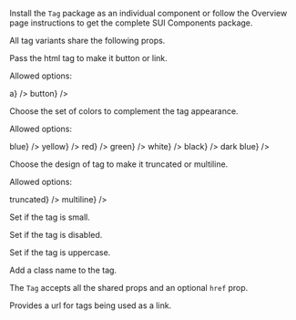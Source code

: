 
<Section contained={true} style={{ paddingTop: 0, paddingBottom: 0 }}>
	<p>
		Install the <Code small={true}>Tag</Code> package as an individual
		component or follow the Overview page instructions to get the complete
		SUI Components package.
	</p>
</Section>

<Section title="Shared props" border={true}>
	<p>All tag variants share the following props.</p>
	<Section
		title={{ content: 'type', tag: 'string', small: true }}
		style={{ paddingTop: 0, paddingLeft: 20, paddingRight: 0 }}
	>
		<p>Pass the html tag to make it button or link.</p>
		<p>Allowed options:</p>
		<List>
			<span label={<Code small={true}>a</Code>} />
			<span label={<Code small={true}>button</Code>} />
		</List>
	</Section>
	<Section
		title={{ content: 'color', tag: 'string', small: true }}
		style={{ paddingTop: 0, paddingLeft: 20, paddingRight: 0 }}
	>
		<p>Choose the set of colors to complement the tag appearance.</p>
		<p>Allowed options:</p>
		<List>
			<span label={<Code small={true}>blue</Code>} />
			<span label={<Code small={true}>yellow</Code>} />
			<span label={<Code small={true}>red</Code>} />
			<span label={<Code small={true}>green</Code>} />
			<span label={<Code small={true}>white</Code>} />
			<span label={<Code small={true}>black</Code>} />
			<span label={<Code small={true}>dark blue</Code>} />
		</List>
	</Section>
	<Section
		title={{ content: 'design', tag: 'string', small: true }}
		style={{ paddingTop: 0, paddingLeft: 20, paddingRight: 0 }}
	>
		<p>Choose the design of tag to make it truncated or multiline.</p>
		<p>Allowed options:</p>
		<List>
			<span label={<Code small={true}>truncated</Code>} />
			<span label={<Code small={true}>multiline</Code>} />
		</List>
	</Section>
	<Section
		title={{ content: 'isSmall', tag: 'boolean', small: true }}
		style={{ paddingTop: 0, paddingLeft: 20, paddingRight: 0 }}
	>
		<p>Set if the tag is small.</p>
	</Section>
	<Section
		title={{ content: 'isDisabled', tag: 'boolean', small: true }}
		style={{ paddingTop: 0, paddingLeft: 20, paddingRight: 0 }}
	>
		<p>Set if the tag is disabled.</p>
	</Section>
	<Section
		title={{ content: 'isUppercase', tag: 'boolean', small: true }}
		style={{ paddingTop: 0, paddingLeft: 20, paddingRight: 0 }}
	>
		<p>Set if the tag is uppercase.</p>
	</Section>
	<Section
		title={{ content: 'className', tag: 'string', small: true }}
		style={{ paddingTop: 0, paddingLeft: 20, paddingRight: 0 }}
	>
		<p>Add a class name to the tag.</p>
	</Section>
</Section>

<Section title="Link Tag props" contained={true}>
	<p>
		The <Code small={true}>Tag</Code> accepts all the shared props and an
		optional <Code small={true}>href</Code> prop.
	</p>
	<Section
		title={{ content: 'href', tag: 'string', small: true }}
		style={{ paddingTop: 10, paddingLeft: 20, paddingRight: 0 }}
	>
		<p>Provides a url for tags being used as a link.</p>
	</Section>
</Section>
